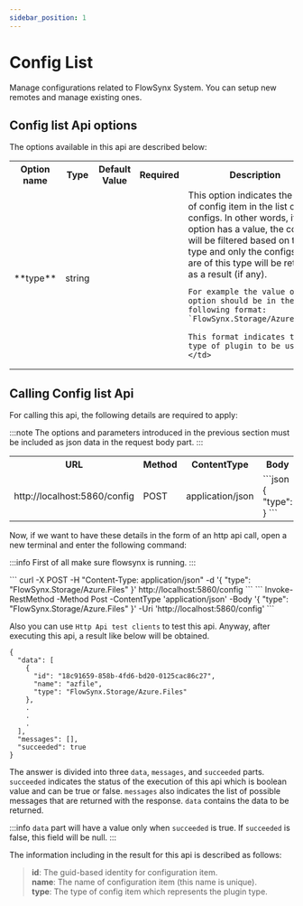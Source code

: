 ```yaml
---
sidebar_position: 1
---
```


# Config List

Manage configurations related to FlowSynx System. You can setup new remotes and manage existing ones.

## Config list Api options
The options available in this api are described below:

<table>
  <tr>
    <th>Option name</th>
    <th>Type</th>
    <th>Default Value</th>
    <th>Required</th>
    <th>Description</th>
  </tr>
  <tr>
    <td>**type**</td>
    <td class="centering">string</td>
    <td></td>
    <td></td>
    <td>
    This option indicates the type of config item in the list of configs. In other words, if this option has a value, the configs will be filtered based on this type and only the configs that are of this type will be returned as a result (if any).
    
    For example the value of this option should be in the following format: 
    `FlowSynx.Storage/Azure.Blob`

    This format indicates the type of plugin to be used.
    </td>
  </tr>
</table>

## Calling Config list Api
For calling this api, the following details are required to apply:

:::note
The options and parameters introduced in the previous section must be included as json data in the request body part.
:::

<table class="table">
  <tr>
    <th>URL</th>
    <th>Method</th>
    <th>ContentType</th>
    <th>Body</th>
  </tr>
  <tr>
    <td>http://localhost:5860/config</td>
    <td class="centering">POST</td>
    <td class="centering">application/json</td>
    <td>
      ```json
      {
        "type": <STRING VALUE>
      }
      ```
    </td>
  </tr>
</table>

Now, if we want to have these details in the form of an http api call, open a new terminal and enter the following command:

:::info
First of all make sure flowsynx is running.
:::


<Tabs groupId="httpApi">
  <TabItem value="bashHttpApi" label="HTTP API (Bash)">
  ```
  curl -X POST -H "Content-Type: application/json" -d '{ "type": "FlowSynx.Storage/Azure.Files" }' http://localhost:5860/config
  ```
  </TabItem>
  <TabItem value="powershellHttpApi" label="HTTP API (PowerShell)">
  ```
  Invoke-RestMethod -Method Post -ContentType 'application/json' -Body '{ "type": "FlowSynx.Storage/Azure.Files" }' -Uri 'http://localhost:5860/config'
  ```
  </TabItem>
</Tabs>

Also you can use `Http Api test clients` to test this api. Anyway, after executing this api, a result like below will be obtained.
```
{
  "data": [
    {
      "id": "18c91659-858b-4fd6-bd20-0125cac86c27",
      "name": "azfile",
      "type": "FlowSynx.Storage/Azure.Files"
    },
    .
    .
    .
  ],
  "messages": [],
  "succeeded": true
}
```

The answer is divided into three `data`, `messages`, and `succeeded` parts. 
`succeeded` indicates the status of the execution of this api which is boolean value and can be true or false. 
`messages` also indicates the list of possible messages that are returned with the response. 
`data` contains the data to be returned. 

:::info
`data` part will have a value only when `succeeded` is true. If `succeeded` is false, this field will be null.
:::

The information including in the result for this api is described as follows:

> **id**: The guid-based identity for configuration item.  
> **name**: The name of configuration item (this name is unique).  
> **type**: The type of config item which represents the plugin type.